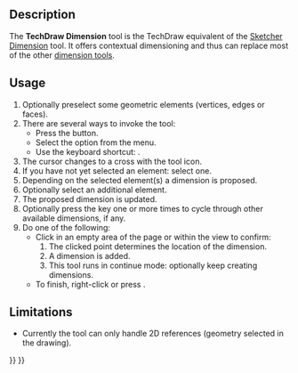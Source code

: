<languages/>
<translate>

<!--T:1-->
{{Docnav
|[[TechDraw_StackDown|StackDown]]
|[[TechDraw_LengthDimension|LengthDimension]]
|[[TechDraw_Workbench|TechDraw]]
|IconL=TechDraw_StackDown.svg
|IconR=TechDraw_LengthDimension.svg
|IconC=Workbench_TechDraw.svg
}}

<!--T:2-->
{{GuiCommand
|Name=TechDraw Dimension
|MenuLocation=TechDraw → Dimensions → Insert Dimension
|Workbenches=[[TechDraw_Workbench|TechDraw]]
|Shortcut={{KEY|D}}
|Version=1.0
|SeeAlso=
}}

==Description== <!--T:3-->

<!--T:4-->
The '''TechDraw Dimension''' tool is the TechDraw equivalent of the [[Sketcher_Dimension|Sketcher Dimension]] tool. It offers contextual dimensioning and thus can replace most of the other [[TechDraw_Workbench#Dimensions|dimension tools]].

==Usage== <!--T:5-->

<!--T:6-->
# Optionally preselect some geometric elements (vertices, edges or faces).
# There are several ways to invoke the tool:
#* Press the {{Button|[[Image:TechDraw_Dimension.svg|16px]] [[TechDraw_Dimension|Insert Dimension]]}} button.
#* Select the {{MenuCommand|TechDraw → Dimensions → [[Image:TechDraw_Dimension.svg|16px]] Insert Dimension}} option from the menu.
#* Use the keyboard shortcut: {{KEY|D}}.
# The cursor changes to a cross with the tool icon.
# If you have not yet selected an element: select one.
# Depending on the selected element(s) a dimension is proposed.
# Optionally select an additional element.
# The proposed dimension is updated.
# Optionally press the {{KEY|M}} key one or more times to cycle through other available dimensions, if any.
# Do one of the following:
#* Click in an empty area of the page or within the view to confirm:
#*# The clicked point determines the location of the dimension.
#*# A dimension is added.
#*# This tool runs in continue mode: optionally keep creating dimensions.
#* To finish, right-click or press {{KEY|Esc}}.

== Limitations == <!--T:8-->

<!--T:9-->
* Currently the tool can only handle 2D references (geometry selected in the drawing).


<!--T:7-->
{{Docnav
|[[TechDraw_StackDown|StackDown]]
|[[TechDraw_LengthDimension|LengthDimension]]
|[[TechDraw_Workbench|TechDraw]]
|IconL=TechDraw_StackDown.svg
|IconR=TechDraw_LengthDimension.svg
|IconC=Workbench_TechDraw.svg
}}

</translate>
{{TechDraw_Tools_navi{{#translation:}}}}
{{Userdocnavi{{#translation:}}}}